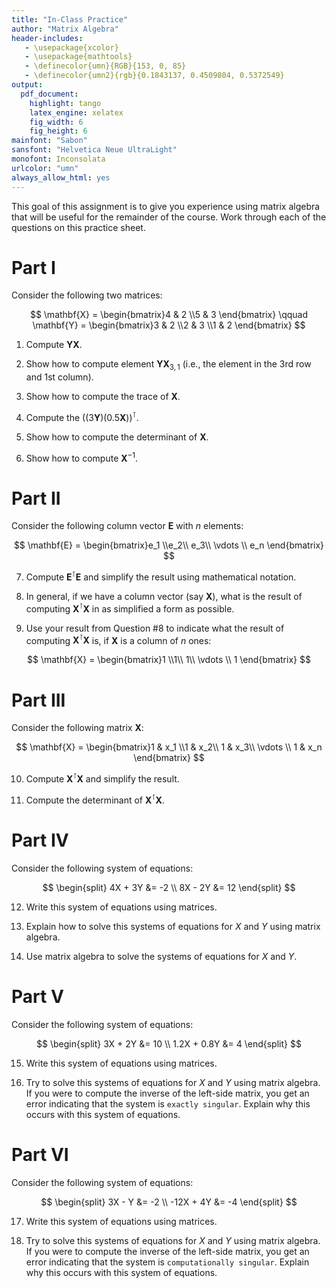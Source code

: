 ```yaml
---
title: "In-Class Practice"
author: "Matrix Algebra"
header-includes:
   - \usepackage{xcolor}
   - \usepackage{mathtools}
   - \definecolor{umn}{RGB}{153, 0, 85}
   - \definecolor{umn2}{rgb}{0.1843137, 0.4509804, 0.5372549}
output: 
  pdf_document:
    highlight: tango
    latex_engine: xelatex
    fig_width: 6
    fig_height: 6
mainfont: "Sabon"
sansfont: "Helvetica Neue UltraLight"
monofont: Inconsolata
urlcolor: "umn"
always_allow_html: yes
---
```


\frenchspacing


This goal of this assignment is to give you experience using matrix algebra that will be useful for the remainder of the course. Work through each of the questions on this practice sheet. 



# Part I

Consider the following two matrices:

$$
\mathbf{X} = \begin{bmatrix}4 & 2 \\5 & 3 \end{bmatrix}
\qquad
\mathbf{Y} = \begin{bmatrix}3 & 2 \\2 & 3 \\1 & 2 \end{bmatrix}
$$

1. Compute $\mathbf{YX}$. 

2. Show how to compute element $\mathbf{YX}_{3,1}$ (i.e., the element in the 3rd row and 1st column).

3. Show how to compute the trace of $\mathbf{X}$.

4. Compute the $\bigg((3\mathbf{Y})(0.5\mathbf{X})\bigg)^{\intercal}$.

5. Show how to compute the determinant of $\mathbf{X}$.

6. Show how to compute $\mathbf{X}^{-1}$.

\newpage

# Part II

Consider the following column vector $\mathbf{E}$ with $n$ elements:

$$
\mathbf{E} = \begin{bmatrix}e_1 \\e_2\\ e_3\\ \vdots \\ e_n \end{bmatrix}
$$

7. Compute $\mathbf{E}^\intercal\mathbf{E}$ and simplify the result using mathematical notation. 

8. In general, if we have a column vector (say $\mathbf{X}$), what is the result of computing $\mathbf{X}^\intercal\mathbf{X}$ in as simplified a form as possible.

9. Use your result from Question \#8 to indicate what the result of computing $\mathbf{X}^\intercal\mathbf{X}$ is, if $\mathbf{X}$ is a column of $n$ ones:

$$
\mathbf{X} = \begin{bmatrix}1 \\1\\ 1\\ \vdots \\ 1 \end{bmatrix}
$$

\newpage

# Part III

Consider the following matrix $\mathbf{X}$:

$$
\mathbf{X} = \begin{bmatrix}1 & x_1 \\1 & x_2\\ 1 & x_3\\ \vdots \\ 1 & x_n \end{bmatrix}
$$

10. Compute $\mathbf{X}^\intercal\mathbf{X}$ and simplify the result.

11. Compute the determinant of $\mathbf{X}^\intercal\mathbf{X}$.


# Part IV

Consider the following system of equations:

$$
\begin{split}
4X + 3Y &= -2 \\
8X - 2Y &= 12
\end{split}
$$

12. Write this system of equations using matrices.

13. Explain how to solve this systems of equations for $X$ and $Y$ using matrix algebra.

14. Use matrix algebra to solve the systems of equations for $X$ and $Y$. 


# Part V

Consider the following system of equations:

$$
\begin{split}
3X + 2Y &= 10 \\
1.2X + 0.8Y &= 4
\end{split}
$$

15. Write this system of equations using matrices.

16. Try to solve this systems of equations for $X$ and $Y$ using matrix algebra. If you were to compute the inverse of the left-side matrix, you get an error indicating that the system is `exactly singular`. Explain why this occurs with this system of equations.

\newpage

# Part VI

Consider the following system of equations:

$$
\begin{split}
3X - Y &= -2 \\
-12X + 4Y &= -4
\end{split}
$$

17. Write this system of equations using matrices.

18. Try to solve this systems of equations for $X$ and $Y$ using matrix algebra. If you were to compute the inverse of the left-side matrix, you get an error indicating that the system is `computationally singular`. Explain why this occurs with this system of equations.

